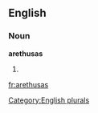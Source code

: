 ==English==

===Noun===
'''arethusas'''

# {{plural of|[[arethusa]]}}

[[Category:English plurals]]

[[fr:arethusas]]